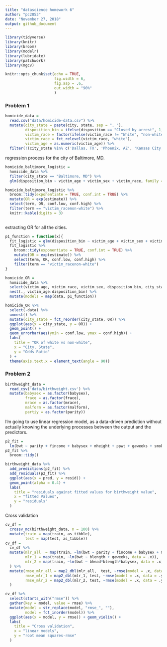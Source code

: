 ```yaml
---
title: "datascience homework 6"
author: "pc2853"
date: "November 27, 2018"
output: github_document
---
```


```r
library(tidyverse)
library(knitr)
library(broom)
library(modelr)
library(lubridate)
library(patchwork)
library(mgcv)

knitr::opts_chunk$set(echo = TRUE, 
                      fig.width = 6,
                      fig.asp = .6,
                      out.width = "90%"
                      )
```

### Problem 1 

```r
homicide_data = 
  read.csv("data/homicide-data.csv") %>% 
  mutate(city_state = paste(city, state, sep = ", "), 
         disposition_bin = ifelse(disposition == "Closed by arrest", 1, 0),
         victim_race = factor(ifelse(victim_race != "White", "non-white", "white")),
         victim_race = fct_relevel(victim_race, "white"),
         victim_age = as.numeric(victim_age)) %>% 
  filter(!(city_state %in% c('Dallas, TX', 'Phoenix, AZ', 'Kansas City, MO', 'Tulsa, AL')))
```

regression process for the city of Baltimore, MD.

```r
homicide_baltimore_logistic = 
  homicide_data %>%  
  filter(city_state == "Baltimore, MD") %>% 
  glm(disposition_bin ~ victim_age + victim_sex + victim_race, family = binomial(), data = .)

homicide_baltimore_logistic %>% 
  broom::tidy(exponentiate = TRUE, conf.int = TRUE) %>% 
  mutate(OR = exp(estimate)) %>%
  select(term, OR, conf.low, conf.high) %>% 
  filter(term == "victim_racenon-white") %>% 
  knitr::kable(digits = 3)
  
```

extracting OR for all the cities.

```r
p1_function = function(x){
  fit_logistic = glm(disposition_bin ~ victim_age + victim_sex + victim_race, family = binomial(), data = x)
  fit_logistic %>% 
    broom::tidy(exponentiate = TRUE, conf.int = TRUE) %>% 
    mutate(OR = exp(estimate)) %>%
    select(term, OR, conf.low, conf.high) %>% 
    filter(term == "victim_racenon-white")  
}

homicide_OR = 
  homicide_data %>% 
  select(victim_age, victim_race, victim_sex, disposition_bin, city_state) %>% 
  nest(., victim_age:disposition_bin) %>% 
  mutate(models = map(data, p1_function))

homicide_OR %>% 
  select(-data) %>% 
  unnest() %>% 
  mutate(city_state = fct_reorder(city_state, OR)) %>% 
  ggplot(aes(x = city_state, y = OR)) +
  geom_point() + 
  geom_errorbar(aes(ymin = conf.low, ymax = conf.high)) +
  labs(
    title = "OR of white vs non-white",
    x = "City, State",
    y = "Odds Ratio"
  ) + 
  theme(axis.text.x = element_text(angle = 90))
```

### Problem 2

```r
birthweight_data = 
  read_csv('data/birthweight.csv') %>%
  mutate(babysex = as.factor(babysex), 
         frace = as.factor(frace),
         mrace = as.factor(mrace),
         malform = as.factor(malform),
         partiy = as.factor(parity))
```

I’m going to use linear regression model, as a data-driven prediction without actually knowing the underlying processes between the output and the predictors. 

```r
p2_fit = 
  lm(bwt ~ parity + fincome + babysex + mheight + ppwt + gaweeks + smoken + delwt + mrace + blength + bhead, data = birthweight_data)
p2_fit %>% 
  broom::tidy()

birthweight_data %>% 
  add_predictions(p2_fit) %>% 
  add_residuals(p2_fit) %>% 
  ggplot(aes(x = pred, y = resid)) +
  geom_point(alpha = 0.4) +
  labs(
    title = "residuals against fitted values for birthweight value",
    x = "fitted Values", 
    y = "residuals"
  )
```

Cross validation

```r

cv_df = 
  crossv_mc(birthweight_data, n = 100) %>% 
  mutate(train = map(train, as_tibble),
         test = map(test, as_tibble))
cv_df = 
  cv_df %>% 
  mutate(mlr_all  = map(train, ~lm(bwt ~ parity + fincome + babysex + mheight + ppwt + gaweeks + smoken + delwt + mrace + blength + bhead, data = .x)),
         mlr_1 = map(train, ~lm(bwt ~ blength + gaweeks, data = .x)),
         mlr_2 = map(train, ~lm(bwt ~ bhead*blength*babysex, data = .x))
  ) %>% 
  mutate(rmse_mlr_all = map2_dbl(mlr_all,  test, ~rmse(model = .x, data = .y)),
         rmse_mlr_1 = map2_dbl(mlr_1, test, ~rmse(model = .x, data = .y)),
         rmse_mlr_2 = map2_dbl(mlr_2, test, ~rmse(model = .x, data = .y))
  )

cv_df %>% 
  select(starts_with("rmse")) %>% 
  gather(key = model, value = rmse) %>% 
  mutate(model = str_replace(model, "rmse_", ""),
         model = fct_inorder(model)) %>% 
  ggplot(aes(x = model, y = rmse)) + geom_violin() + 
  labs(
    title = "Cross validation",
    x = "linear models", 
    y = "root mean squares-rmse"
  )
```

